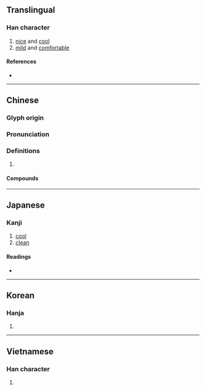 {{also|冷}}
{{character info/new}}
==Translingual==

===Han character===
{{Han char|rn=85|rad=水|as=05|sn=8|four=38137|canj=EOII|ids=⿰氵令}}

# [[nice]] and [[cool]]
# [[mild]] and [[comfortable]]

====References====
* {{Han ref|kx=0617.060|dkj=17306|dj=1012.040|hdz=31589.070|uh=6CE0|ud=27872|bh=AA7E|bd=43646}}

----

==Chinese==
{{zh-forms}}

===Glyph origin===
{{Han etym}}

===Pronunciation===
{{zh-pron
|m=líng
|c=ling4
|mc=y
|oc=y
|cat=
}}

===Definitions===
{{zh-hanzi}}

# {{rfdef|zh}}

====Compounds====
{{zh-der|丁泠|泠冽|泠泠|泠然|泠風|清泠|白泠泠|西泠八家|西泠十子|西泠橋|言詞泠泠|響泠泠}}

----

==Japanese==

===Kanji===
{{ja-kanji|grade=|rs=水05}}

# [[cool]]
# [[clean]]

====Readings====
* {{ja-readings|on=[[れい]] (rei), [[りょう]] (ryō), [[れん]] (ren)|kun=[[さとす]] (satosu)}}

----

==Korean==

===Hanja===
{{ko-hanja|hangeul=[[령]]>[[영]]|eumhun=|rv=ryeong>yeong|mr=ryŏng>yŏng|y=lyeng>yeng}}

# {{defn|lang=ko|sort=水05}}

----

==Vietnamese==

===Han character===
{{vi-readings|rs=水05|hanviet=lênh}}

# {{defn|lang=vi|sort=水05}}